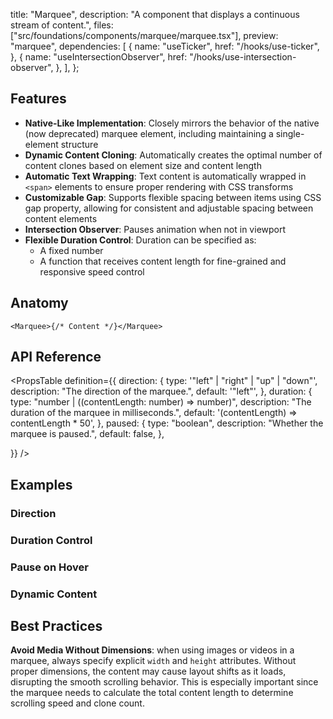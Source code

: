   title: "Marquee",
  description: "A component that displays a continuous stream of content.",
  files: ["src/foundations/components/marquee/marquee.tsx"],
  preview: "marquee",
  dependencies: [
    {
      name: "useTicker",
      href: "/hooks/use-ticker",
    },
    {
      name: "useIntersectionObserver",
      href: "/hooks/use-intersection-observer",
    },
  ],
};

## Features

- **Native-Like Implementation**: Closely mirrors the behavior of the native (now deprecated) marquee element, including maintaining a single-element structure
- **Dynamic Content Cloning**: Automatically creates the optimal number of content clones based on element size and content length
- **Automatic Text Wrapping**: Text content is automatically wrapped in `<span>` elements to ensure proper rendering with CSS transforms
- **Customizable Gap**: Supports flexible spacing between items using CSS gap property, allowing for consistent and adjustable spacing between content elements
- **Intersection Observer**: Pauses animation when not in viewport
- **Flexible Duration Control**: Duration can be specified as:
  - A fixed number
  - A function that receives content length for fine-grained and responsive speed control

## Anatomy

```tsx
<Marquee>{/* Content */}</Marquee>
```

## API Reference

<PropsTable
  definition={{
    direction: {
      type: '"left" | "right" | "up" | "down"',
      description: "The direction of the marquee.",
      default: '"left"',
    },
    duration: {
      type: "number | ((contentLength: number) => number)",
      description: "The duration of the marquee in milliseconds.",
      default: '(contentLength) => contentLength * 50',
    },
    paused: {
      type: "boolean",
      description: "Whether the marquee is paused.",
      default: false,
    },

}}
/>

## Examples

### Direction

<Preview slug="marquee-direction" />

### Duration Control

<Preview slug="marquee-duration" />

### Pause on Hover

<Preview slug="marquee-pause-hover" />

### Dynamic Content

<Preview slug="marquee-dynamic-content" />

## Best Practices

**Avoid Media Without Dimensions**: when using images or videos in a marquee, always specify explicit `width` and `height` attributes. Without proper dimensions, the content may cause layout shifts as it loads, disrupting the smooth scrolling behavior. This is especially important since the marquee needs to calculate the total content length to determine scrolling speed and clone count.
